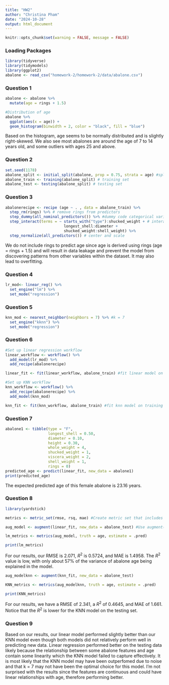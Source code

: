 ---
title: "HW2"
author: "Christina Pham"
date: "2024-10-28"
output: html_document
---

```{r setup, include=FALSE}
knitr::opts_chunk$set(warning = FALSE, message = FALSE)
```

### Loading Packages
```{r}
library(tidyverse)
library(tidymodels)
library(ggplot2)
abalone <- read_csv("homework-2/homework-2/data/abalone.csv")
```

### Question 1
```{r}
abalone <- abalone %>%
  mutate(age = rings + 1.5)

#Distribution of age
abalone %>%
  ggplot(aes(x = age)) +
  geom_histogram(binwidth = 2, color = "black", fill = "blue")


```

Based on the histogram, age seems to be normally distributed and is slightly right-skewed. We also see
most abalones are around the age of 7 to 14 years old, and some outliers with ages 25 and above.

### Question 2
```{r}
set.seed(1178)
abalone_split <- initial_split(abalone, prop = 0.75, strata = age) #split data into training and testing
abalone_train <- training(abalone_split) # training set
abalone_test <- testing(abalone_split) # testing set
``` 

### Question 3 

```{r}
abalonerecipe <- recipe (age ~ . , data = abalone_train) %>%
  step_rm(rings) %>% # remove rings from predictors
  step_dummy(all_nominal_predictors()) %>% #dummy code categorical variables
  step_interact(terms = ~ starts_with("type"):shucked_weight + # interactions
                          longest_shell:diameter +
                          shucked_weight:shell_weight) %>%
  step_normalize(all_predictors()) # center and scale
```

We do not include rings to predict age since age is derived using rings (age = rings + 1.5) and will
result in data leakage and prevent the model from discovering patterns from other variables within the
dataset. It may also lead to overfitting.

### Question 4 
```{r}
lr_mod<- linear_reg() %>%
  set_engine("lm") %>%
  set_mode("regression")
```

### Question 5
```{r}
knn_mod <- nearest_neighbor(neighbors = 7) %>% #k = 7
  set_engine("kknn") %>%
  set_mode("regression")

```

### Question 6 
```{r}
#Set up linear regression workflow
linear_workflow <- workflow() %>%
  add_model(lr_mod) %>%
  add_recipe(abalonerecipe)

linear_fit <- fit(linear_workflow, abalone_train) #fit linear model on training data

#Set up KNN workflow 
knn_workflow <- workflow() %>%
  add_recipe(abalonerecipe) %>%
  add_model(knn_mod) 

knn_fit <- fit(knn_workflow, abalone_train) #fit knn model on training data 

```

### Question 7 
```{r}
abalone1 <- tibble(type = "F", 
                   longest_shell = 0.50, 
                   diameter = 0.10, 
                   height = 0.30,
                   whole_weight = 4, 
                   shucked_weight = 1,
                   viscera_weight = 2, 
                   shell_weight = 1,
                   rings = 0)
predicted_age <- predict(linear_fit, new_data = abalone1)
print(predicted_age)
```

The expected predicted age of this female abalone is 23.16 years. 

### Question 8 
```{r}
library(yardstick)

metrics <- metric_set(rmse, rsq, mae) #Create metric set that includes R^2, RMSE, and MAE

aug_model <- augment(linear_fit, new_data = abalone_test) #Use augment()

lm_metrics <- metrics(aug_model, truth = age, estimate = .pred)

print(lm_metrics)

```

For our results, our RMSE is 2.071, $R^2$ is 0.5724, and MAE is 1.4958. The $R^2$ value is low, with only about $57\%$ of the variance of abalone age being explained in the model.

```{r}
aug_modelknn <- augment(knn_fit, new_data = abalone_test)

KNN_metrics <- metrics(aug_modelknn, truth = age, estimate = .pred)

print(KNN_metrics)
```

For our results, we have a RMSE of 2.341, a $R^2$ of 0.4645, and MAE of 1.661. Notice that the
$R^2$ is lower for the KNN model on the testing set.

### Question 9 
Based on our results, our linear model performed slightly better than our KNN model even though
both models did not relatively perform well in predicting new data. Linear regression performed better
on the testing data likely because the relationship between some abalone features and age contain some linearity which the KNN model failed to capture effectively. It is most likely that the KNN model may have been
outperfomed due to noise and that k = 7 may not have been the optimal choice for this model. 
I'm not surprised with the results since the features are continuous and could have linear relationships with age, therefore performing better.